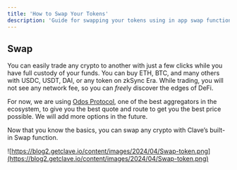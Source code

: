 ```yaml
---
title: 'How to Swap Your Tokens'
description: 'Guide for swapping your tokens using in app swap function.'
---
```

## **Swap**

You can easily trade any crypto to another with just a few clicks while you have full custody of your funds. You can buy ETH, BTC, and many others with USDC, USDT, DAI, or any token on zkSync Era. While trading, you will not see any network fee, so you can *free*ly discover the edges of DeFi.

For now, we are using [Odos Protocol](https://app.odos.xyz/?ref=blog2.getclave.io), one of the best aggregators in the ecosystem, to give you the best quote and route to get you the best price possible. We will add more options in the future.

Now that you know the basics, you can swap any crypto with Clave’s built-in Swap function.

![https://blog2.getclave.io/content/images/2024/04/Swap-token.png](https://blog2.getclave.io/content/images/2024/04/Swap-token.png)